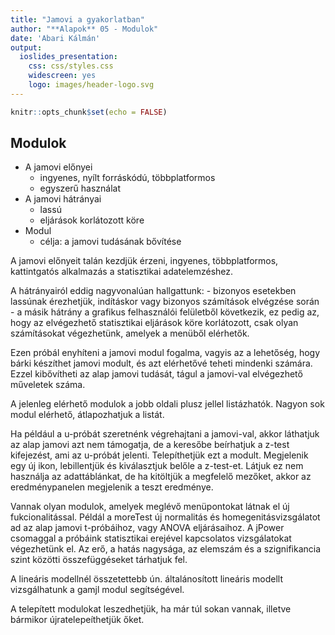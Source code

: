 ```yaml
---
title: "Jamovi a gyakorlatban"
author: "**Alapok** 05 - Modulok"
date: 'Abari Kálmán'
output: 
  ioslides_presentation: 
    css: css/styles.css
    widescreen: yes
    logo: images/header-logo.svg
---
```


```r
knitr::opts_chunk$set(echo = FALSE)
```

## Modulok


-   A jamovi előnyei
    - ingyenes, nyílt forráskódú, többplatformos
    - egyszerű használat
-   A jamovi hátrányai
    - lassú
    - eljárások korlátozott köre
- Modul
    - célja: a jamovi tudásának bővítése

<div class="notes">

A jamovi előnyeit talán kezdjük érzeni, ingyenes, többplatformos, kattintgatós alkalmazás a statisztikai adatelemzéshez.

A hátrányairól eddig nagyvonalúan hallgattunk:
- bizonyos esetekben lassúnak érezhetjük, indításkor vagy bizonyos számítások elvégzése során
- a másik hátrány a grafikus felhasználói felületből következik, ez pedig az, hogy az elvégezhető statisztikai eljárások köre korlátozott, csak olyan számításokat végezhetünk, amelyek a menüből elérhetők.

Ezen próbál enyhíteni a jamovi modul fogalma, vagyis az a lehetőség, hogy bárki készíthet jamovi modult, és azt elérhetővé teheti mindenki számára. Ezzel kibővítheti az alap jamovi tudását, tágul a jamovi-val elvégezhető műveletek száma.

A jelenleg elérhető modulok a jobb oldali plusz jellel listázhatók.
Nagyon sok modul elérhető, átlapozhatjuk a listát. 

Ha például a u-próbát szeretnénk végrehajtani a jamovi-val, akkor láthatjuk az alap jamovi azt nem támogatja, de a keresőbe beírhatjuk a z-test kifejezést, ami az u-próbát jelenti. Telepíthetjük ezt a modult. Megjelenik egy új ikon, lebillentjük és kiválasztjuk belőle a z-test-et. 
Látjuk ez nem használja az adattáblánkat, de ha kitöltjük a megfelelő mezőket, akkor az eredménypanelen megjelenik a teszt eredménye.

Vannak olyan modulok, amelyek meglévő menüpontokat látnak el új fukcionalitással. Példál a moreTest új normalitás és homegenitásvizsgálatot ad az alap jamovi t-próbáihoz, vagy ANOVA eljárásaihoz.
A jPower csomaggal a próbáink statisztikai erejével kapcsolatos vizsgálatokat végezhetünk el. Az erő, a hatás nagysága, az elemszám és a szignifikancia szint közötti összefüggéseket tárhatjuk fel.

A lineáris modellnél összetettebb ún. általánosított lineáris modellt vizsgálhatunk a gamjl modul segítségével.

A telepített modulokat leszedhetjük, ha már túl sokan vannak, illetve bármikor újratelepeíthetjük őket.

</div>


